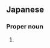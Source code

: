 ==Japanese==
{{ja-kanjitab|ゆき|のり}}

===Proper noun===
{{ja-pos|proper|ゆきのり}}

# {{surname|lang=ja|sort=ゆきのり}}